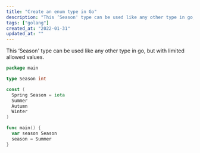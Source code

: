 ```yaml
---
title: "Create an enum type in Go"
description: "This ‘Season' type can be used like any other type in go, but with limited allowed values."
tags: ["golang"]
created_at: "2022-01-31"
updated_at: ""
---
```


This ‘Season' type can be used like any other type in go, but with limited allowed values.

```go
package main

type Season int

const (
  Spring Season = iota
  Summer
  Autumn
  Winter
)

func main() {
  var season Season
  season = Summer
}
```
